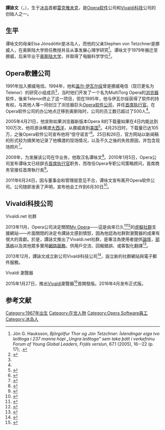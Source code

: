 {{noteTA
|G1=IT
}}

{{Infobox Person
| name        = 譚詠文
| image       = Jon Tetzchner Opera CEO.jpg
| caption     =
| birth_date  = {{birth date and age|1967|8|29}}
| birth_place = {{ICE}}[[雷克雅維克|雷克雅維克]]

| death_place = 
| occupation  = [[Vivaldi_(瀏覽器)|Vivaldi科技]]公司创始人與首席执行官(自2013年12月起)<br />Opera Software ASA策略顾问（2010年－2011年）<br />[[Opera软件|Opera Software ASA]]公司創辦人與首席执行官（1995年－2009年）<br />任職[[挪威电信|挪威电信]]（1991年－1994年）
| salary      = 
| networth    = 
| spouse      =
| children    = 
| website     = 
| footnotes   =
}} 

'''譚詠文'''（{{lang-is|Jon Stephenson von Tetzchner}}，{{bd|1967年|8月29日|||}}），生于[[冰岛|冰岛]]首都[[雷克雅未克|雷克雅未克]]，是[[Opera软件|Opera软件]]公司和[[Vivaldi_(瀏覽器)|Vivaldi科技]]公司的创始人之一。

== 生平 ==
谭咏文的母亲Elsa Jónsdóttir是冰岛人，而他的父亲Stephen von Tetzchner是挪威人，在奥斯陆大学担任教授并且从事发展心理学研究<ref>Jón G. Hauksson, ''Björgólfur Thor og Jón Tetzchner: Íslendingar eiga tvo leiðtoga í 237 manna hópi „Ungra leiðtoga" sem taka þátt í verkefninu Forum of Young Global Leaders'', ''Frjáls verslun'', 67.1 (2005), 16--22 (p. 17); {{ISSN|1017-3544}}.</ref>。谭咏文于1979年搬迁至挪威，后来毕业于[[奥斯陆大学|奥斯陆大学]]，并取得了电脑科学学位<ref name="about">{{cite web|url=http://www.opera.com/company/executive/|title=About Opera, Executive team|accessdate=2014-07-25|publisher=Opera Software|archiveurl=https://web.archive.org/web/20081214142807/http://www.opera.com/company/executive/|archivedate=2008-12-14|deadurl=yes}}</ref>。

== Opera軟體公司 ==
1991年加入挪威电信。1994年，他和[[盖尔·伊瓦尔绥|盖尔·伊瓦尔绥]]曾是挪威电信（现已更名为Telenor）的研究小组成员<ref name="about"/>，当时他们开发了一个名为MultiTorg Opera的[[浏览器|浏览器]]软件，後来Telenor终止了这一项目，但在1995年，他与伊瓦尔绥获得了软件的持有权，与其他人等一同创立了浏览器巨头[[Opera软件公司|Opera软件公司]]，并任[[首席执行官|首席执行官]]。在Opera软件公司的办公地点迁移到奥斯陆时，公司的员工数已超过了500人<ref name="about"/>。

2005年4月21日，他宣称如果浏览器新版本Opera 8的下载量如果在4日内能达到100万次，他将游泳横渡[[大西洋|大西洋]]，从挪威直到[[美国|美国]]<ref>{{cite web|url=http://www.operasoftware.com/press/releases/desktop/the-one-million-download-challenge-of-opera-8-opera-s-ceo-will-swim-from-norway-to-the-usa|title=The one million download challenge of Opera 8: Opera's CEO will swim from Norway to the USA|accessdate=2014-07-25|date=2005-04-21|publisher=Opera Software|archive-date=2018-01-21|archive-url=https://web.archive.org/web/20180121083327/http://www.operasoftware.com/press/releases/desktop/the-one-million-download-challenge-of-opera-8-opera-s-ceo-will-swim-from-norway-to-the-usa|dead-url=no}}</ref>。4月25日时，下载量已达105万，之後Opera软件公司宣布他将“信守诺言”<ref name="geek">{{cite web|url = http://www.geek.com/news/opera-ceo-fulfills-download-challenge-sort-of-559773/|title = Opera CEO fulfills Download Challenge … sort of|accessdate = 2014-07-25|date = 2050-04-27|publisher = Geek.com|last = Osborne|first = Brian|archive-date = 2014-08-10|archive-url = https://web.archive.org/web/20140810175435/http://www.geek.com/news/opera-ceo-fulfills-download-challenge-sort-of-559773/|dead-url = no}}</ref>。25日和26日，官方网站以新闻稿的形式较为搞笑地记录了他横渡的现场情况，以及不久之後的失败原因，并包含现场照片<ref>{{cite web |url=http://opera.com/swim/ |title=THE 1 MILLION DOWNLOAD CHALLENGE |accessdate=2014-07-25 |date=2005-04-25 |publisher=Opera Software |deadurl=yes |archiveurl=https://web.archive.org/web/20050428012730/http://opera.com/swim/ |archivedate=2005-04-28 }}</ref>。

2009年，为发展该公司在华业务，他取汉名谭咏文<ref>{{cite web |url=http://www.pcpop.com/doc/0/384/384174.shtml |title=很重視中國！Opera瀏覽器CEO起中文名 |date=2009-03-27 |publisher=泡泡網 |accessdate=2009-05-14 |archive-date=2009-04-10 |archive-url=https://web.archive.org/web/20090410015410/http://www.pcpop.com/doc/0/384/384174.shtml |dead-url=no }}</ref>。2010年1月5日，Opera公司宣布谭咏文已经辞去[[首席执行官|首席执行官]]职务，而改任Opera专职公司策略顾问，首席商务官{{link-en|拉斯·鮑勒森|Lars Boilesen}}接任首席執行長<ref>{{cite web|url=http://www.operasoftware.com/press/releases/general/opera-appoints-lars-boilesen-new-chief-executive-officer|title=Opera appoints Lars Boilesen new Chief Executive Officer|accessdate=2014-07-25|date=2010-01-05|publisher=Opera Software|archive-date=2015-02-11|archive-url=https://web.archive.org/web/20150211183618/http://www.operasoftware.com/press/releases/general/opera-appoints-lars-boilesen-new-chief-executive-officer|dead-url=no}}</ref>。

2011年6月24日，因与董事会和管理层意见不合，谭咏文宣布离开Opera软件公司。公司随即发表了声明，宣布他会工作到6月30日<ref>{{cite web|url=http://www.operasoftware.com/press/releases/general/jon-s.-von-tetzchner-is-leaving-opera-software|title=Jon S. von Tetzchner is leaving Opera Software|accessdate=2014-07-25|date=2011-06-24|publisher=Opera Software|archive-date=2015-01-27|archive-url=https://web.archive.org/web/20150127162848/http://www.operasoftware.com/press/releases/general/jon-s.-von-tetzchner-is-leaving-opera-software|dead-url=no}}</ref>。

== Vivaldi科技公司 ==
;Vivaldi.net 社群
2013年11月，Opera公司決定關閉[[My_Opera|My Opera]]——這是由來已久<ref>{{Cite news|title=My Opera被关闭 |url=http://www.ithome.com/html/soft/63483.htm |date=2013-12-02 |publisher=IT之家 |quote=My Opera社区创建于2001年，拥有近13年的历史，并于2006年扩展功能，为论坛用户提供博客、图片分享、添加好友等功能。但是还是被面临关闭的命运。}}</ref><ref>{{Cite web |title=My Opera 現已關閉 |url=http://www.opera.com/zh-tw/whereismyopera |accessdate=2014-03-03 |archive-url=https://web.archive.org/web/20140307034359/http://www.opera.com/zh-tw/whereismyopera |archive-date=2014-03-07 |dead-url=yes }}</ref>的[[虛擬社群|虛擬社群]]支援網站——片面關閉的決定令譚詠文感到憤怒，因為他認為社群對瀏覽器的成果有很大的貢獻。於是，譚詠文推出了Vivaldi.net社群，是專注為使用者提供[[網路論壇|論壇]]，[[部落格|部落格]]以及其他眾多實用[[網路服務|網路服務]]，供用戶交流、回報錯誤、或客製化翻譯<ref>{{cite web | url=http://www.cnet.com/news/ex-ceo-picks-up-where-opera-left-off-launching-vivaldi-site/ | title=Ex-CEO picks up where Opera left off, launching Vivaldi site | publisher=[[CBS_Interactive|CBS Interactive]] | work=[[CNET|CNET]] | date=2014-01-23 | last=Shankland | first=Stephen}}</ref>。

2013年12月，譚詠文成立新公司Vivaldi科技公司<ref>{{cite web|url=http://techcrunch.com/2014/01/23/operas-former-ceo-launches-vivaldi-a-new-community-site-and-email-service/|title=Opera’s Former CEO Launches Vivaldi, A New Community Site And Email Service|last=Lardinois|first=Frederic|accessdate=2014-07-25|date=2014-01-23|publisher=Techcrunch.com|archive-date=2014-07-29|archive-url=https://web.archive.org/web/20140729070534/http://techcrunch.com/2014/01/23/operas-former-ceo-launches-vivaldi-a-new-community-site-and-email-service/|dead-url=no}}</ref>，設立新的社群網站與電子郵件服務。
;Vivaldi 瀏覽器
2015年1月27日，推出[[Vivaldi_(瀏覽器)|Vivaldi]]瀏覽器<ref>{{cite web | url=http://www.reuters.com/article/2015/02/06/us-internet-vivaldi-idUSKBN0LA1JH20150206 | title=Vivaldi browser hits 500,000 downloads in first 10 days | work=[[Reuters|Reuters]] | date=February 6, 2015 | last=Dagenborg | first=Joachim | accessdate=2015-05-02 | location=Oslo, Norway | archiveurl=https://web.archive.org/web/20150208202934/http://www.reuters.com/article/2015/02/06/us-internet-vivaldi-idUSKBN0LA1JH20150206 | archivedate=2015-02-08 | deadurl=no }}</ref>首開發版。2016年4月发布正式版。

== 参考文献 ==
{{reflist}}

{{Opera Software}}

[[Category:1967年出生|Category:1967年出生]]
[[Category:在世人物|Category:在世人物]]
[[Category:Opera_Software員工|Category:Opera Software員工]]
[[Category:冰岛人|Category:冰岛人]]
{{DEFAULTSORT:Tetzchner, Jon Stephenson Von}}